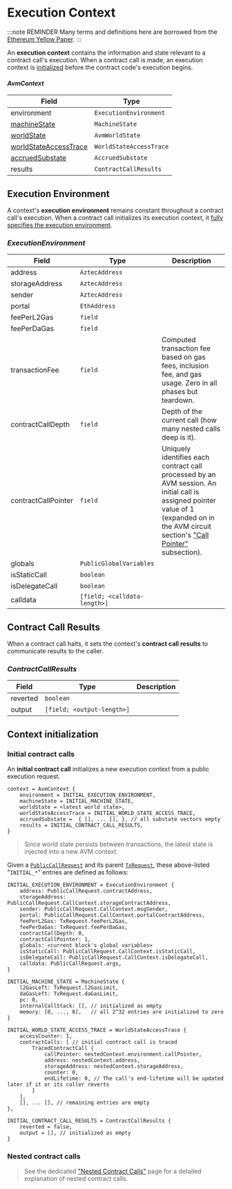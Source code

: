 # Execution Context

:::note REMINDER
Many terms and definitions here are borrowed from the [Ethereum Yellow Paper](https://ethereum.github.io/yellowpaper/paper.pdf).
:::

An **execution context** contains the information and state relevant to a contract call's execution. When a contract call is made, an execution context is [initialized](#context-initialization) before the contract code's execution begins.

#### _AvmContext_

| Field                                                     | Type                    |
| --------------------------------------------------------- | ----------------------- |
| environment                                               | `ExecutionEnvironment`  |
| [machineState](./state#machine-state)                     | `MachineState`          |
| [worldState](./state#avm-world-state)                     | `AvmWorldState`         |
| [worldStateAccessTrace](./state#world-state-access-trace) | `WorldStateAccessTrace` |
| [accruedSubstate](./state#accrued-substate)               | `AccruedSubstate`       |
| results                                                   | `ContractCallResults`   |

## Execution Environment

A context's **execution environment** remains constant throughout a contract call's execution. When a contract call initializes its execution context, it [fully specifies the execution environment](#context-initialization).

### _ExecutionEnvironment_

| Field               | Type                         | Description                                                                                                                                                                                                            |
| ------------------- | ---------------------------- | ---------------------------------------------------------------------------------------------------------------------------------------------------------------------------------------------------------------------- |
| address             | `AztecAddress`               |                                                                                                                                                                                                                        |
| storageAddress      | `AztecAddress`               |                                                                                                                                                                                                                        |
| sender              | `AztecAddress`               |                                                                                                                                                                                                                        |
| portal              | `EthAddress`                 |                                                                                                                                                                                                                        |
| feePerL2Gas         | `field`                      |                                                                                                                                                                                                                        |
| feePerDaGas         | `field`                      |                                                                                                                                                                                                                        |
| transactionFee      | `field`                      | Computed transaction fee based on gas fees, inclusion fee, and gas usage. Zero in all phases but teardown.                                                                                                             |
| contractCallDepth   | `field`                      | Depth of the current call (how many nested calls deep is it).                                                                                                                                                          |
| contractCallPointer | `field`                      | Uniquely identifies each contract call processed by an AVM session. An initial call is assigned pointer value of 1 (expanded on in the AVM circuit section's ["Call Pointer"](./avm-circuit#call-pointer) subsection). |
| globals             | `PublicGlobalVariables`      |                                                                                                                                                                                                                        |
| isStaticCall        | `boolean`                    |                                                                                                                                                                                                                        |
| isDelegateCall      | `boolean`                    |                                                                                                                                                                                                                        |
| calldata            | `[field; <calldata-length>]` |                                                                                                                                                                                                                        |

## Contract Call Results

When a contract call halts, it sets the context's **contract call results** to communicate results to the caller.

### _ContractCallResults_

| Field    | Type                       | Description |
| -------- | -------------------------- | ----------- |
| reverted | `boolean`                  |             |
| output   | `[field; <output-length>]` |             |

## Context initialization

### Initial contract calls

An **initial contract call** initializes a new execution context from a public execution request.

```
context = AvmContext {
    environment = INITIAL_EXECUTION_ENVIRONMENT,
    machineState = INITIAL_MACHINE_STATE,
    worldState = <latest world state>,
    worldStateAccessTrace = INITIAL_WORLD_STATE_ACCESS_TRACE,
    accruedSubstate =  { [], ... [], }, // all substate vectors empty
    results = INITIAL_CONTRACT_CALL_RESULTS,
}
```

> Since world state persists between transactions, the latest state is injected into a new AVM context.

Given a [`PublicCallRequest`](../transactions/tx-object#public-call-request) and its parent [`TxRequest`](../transactions/local-execution#execution-request), these above-listed "`INITIAL_*`" entries are defined as follows:

```
INITIAL_EXECUTION_ENVIRONMENT = ExecutionEnvironment {
    address: PublicCallRequest.contractAddress,
    storageAddress: PublicCallRequest.CallContext.storageContractAddress,
    sender: PublicCallRequest.CallContext.msgSender,
    portal: PublicCallRequest.CallContext.portalContractAddress,
    feePerL2Gas: TxRequest.feePerL2Gas,
    feePerDaGas: TxRequest.feePerDaGas,
    contractCallDepth: 0,
    contractCallPointer: 1,
    globals: <current block's global variables>
    isStaticCall: PublicCallRequest.CallContext.isStaticCall,
    isDelegateCall: PublicCallRequest.CallContext.isDelegateCall,
    calldata: PublicCallRequest.args,
}

INITIAL_MACHINE_STATE = MachineState {
    l2GasLeft: TxRequest.l2GasLimit,
    daGasLeft: TxRequest.daGasLimit,
    pc: 0,
    internalCallStack: [], // initialized as empty
    memory: [0, ..., 0],   // all 2^32 entries are initialized to zero
}

INITIAL_WORLD_STATE_ACCESS_TRACE = WorldStateAccessTrace {
    accessCounter: 1,
    contractCalls: [ // initial contract call is traced
        TracedContractCall {
            callPointer: nestedContext.environment.callPointer,
            address: nestedContext.address,
            storageAddress: nestedContext.storageAddress,
            counter: 0,
            endLifetime: 0, // The call's end-lifetime will be updated later if it or its caller reverts
        }
    ],
    [], ... [], // remaining entries are empty
},

INITIAL_CONTRACT_CALL_RESULTS = ContractCallResults {
    reverted = false,
    output = [], // initialized as empty
}
```

### Nested contract calls

> See the dedicated ["Nested Contract Calls"](./nested-calls) page for a detailed explanation of nested contract calls.


<NestedContext />
